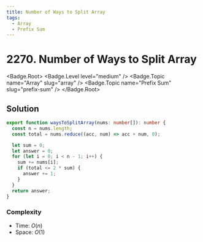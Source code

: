```yaml
---
title: Number of Ways to Split Array
tags:
  - Array
  - Prefix Sum
---
```


# 2270. Number of Ways to Split Array

<Badge.Root>
  <Badge.Level level="medium" />
  <Badge.Topic name="Array" slug="array" />
  <Badge.Topic name="Prefix Sum" slug="prefix-sum" />
</Badge.Root>

## Solution

```typescript filename="solution.ts" copy
export function waysToSplitArray(nums: number[]): number {
  const n = nums.length;
  const total = nums.reduce((acc, num) => acc + num, 0);

  let sum = 0;
  let answer = 0;
  for (let i = 0; i < n - 1; i++) {
    sum += nums[i];
    if (total <= 2 * sum) {
      answer += 1;
    }
  }
  return answer;
}
```

### Complexity

- Time: $O(n)$
- Space: $O(1)$

<ProblemLink
  codingSite="leetcode"
  href="https://leetcode.com/problems/number-of-ways-to-split-array"
  title="Number of Ways to Split Array"
/>
